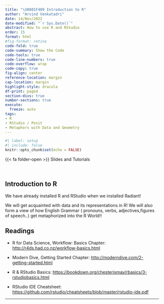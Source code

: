 ```yaml
---
title: "\U0001F409 Introduction to R"
author: "Arvind Venkatadri"
date: 14/Nov/2022
date-modified: "`r Sys.Date()`"
abstract: How to use R and RStudio
order: 15
format: html
#fig-format: retina
code-fold: true
code-summary: Show the Code
code-tools: true
code-line-numbers: true
code-overflow: wrap
code-copy: true
fig-align: center
reference-location: margin
cap-location: margin
highlight-style: dracula
df-print: paged
section-divs: true
number-sections: true
execute: 
  freeze: auto
tags:
- R
- RStudio / Posit
- Metaphors with Data and Geometry
---
```


```r
#| label: setup
#| include: false
knitr::opts_chunk$set(echo = FALSE)

```

{{< fa folder-open >}} Slides and Tutorials

<a href="/content/slides/r-slides/working-in-R/index.qmd">
<i class="fa-solid fa-file-powerpoint fa-2x"></i></a>     
<a href="/content/labs/r-labs/pronouns/index.qmd">
<i class="fa-solid fa-code fa-2xl"></i></a>

## Introduction to R

We have already installed R and RStudio when we installed Radiant!

We will get acquainted with data and its representations in R! We will
also form a view of how English Grammar ( pronouns, verbs,
adjectives,figures of speech..) get metaphorized into the R World!!

## Readings

-   R for Data Science, Workflow: Basics Chapter:
    <http://r4ds.had.co.nz/workflow-basics.html>

-   Modern Dive, Getting Started Chapter:
    <http://moderndive.com/2-getting-started.html>

-   R & RStudio Basics:
    <https://bookdown.org/chesterismay/rbasics/3-rstudiobasics.html>

-   RStudio IDE Cheatsheet:
    <https://github.com/rstudio/cheatsheets/blob/master/rstudio-ide.pdf>

------------------------------------------------------------------------

